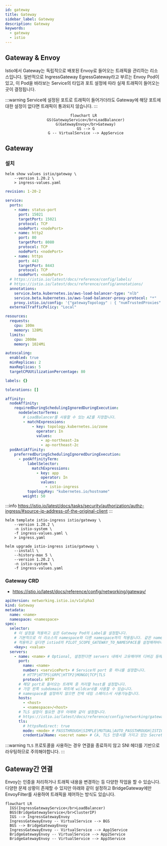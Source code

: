 ```yaml
---
id: gateway
title: Gateway
sidebar_label: Gateway
description: Gateway
keywords:
  - gateway
  - istio
---
```


## Gateway & Envoy

Istio에서 Gateway는 독립적으로 배포된 Envoy로 들어오는 트래픽을 관리하는 리소스입니다. 일반적으로 IngressGateway EgressGateway라고 부르는 Envoy Pod이 있고, 이 Pod을 바라보는 Service의 타입과 포트 설정에 따라 실재 트래픽이 들어오는 곳이 결정됩니다.

:::warning
Service에 설정된 포트로 트래픽이 들어가더라도 Gateway에 해당 포트에 대한 설정이 없다면 트래픽이 통과되지 않습니다.
:::

<center>

```mermaid
flowchart LR
  GS(GatewayService</br>LoadBalancer)
  G(GatewayEnvoy</br>Gateway)
  GS --> G
  G -- VirtualService --> AppService
```

</center>

## Gateway

### 설치

```shell
helm show values istio/gateway \
    --version 1.20.2 \
    > ingress-values.yaml
```

```yaml title="ingress-values.yaml"
revision: 1-20-2

service:
  ports:
    - name: status-port
      port: 15021
      targetPort: 15021
      protocol: TCP
      nodePort: <nodePort>
    - name: http2
      port: 80
      targetPort: 8080
      protocol: TCP
      nodePort: <nodePort>
    - name: https
      port: 443
      targetPort: 8443
      protocol: TCP
      nodePort: <nodePort>
  # https://istio.io/latest/docs/reference/config/labels/
  # https://istio.io/latest/docs/reference/config/annotations/
  annotations:
    service.beta.kubernetes.io/aws-load-balancer-type: "nlb"
    service.beta.kubernetes.io/aws-load-balancer-proxy-protocol: "*"
    proxy.istio.io/config: '{"gatewayTopology" : { "numTrustedProxies": 2 } }'
  externalTrafficPolicy: "Local"

resources:
  requests:
    cpu: 100m
    memory: 128Mi
  limits:
    cpu: 2000m
    memory: 1024Mi

autoscaling:
  enabled: true
  minReplicas: 2
  maxReplicas: 5
  targetCPUUtilizationPercentage: 80

labels: {}

tolerations: []

affinity:
  nodeAffinity:
    requiredDuringSchedulingIgnoredDuringExecution:
      nodeSelectorTerms:
        # LoadBalancer를 사용할 수 있는 AZ를 지정합니다.
        - matchExpressions:
            - key: topology.kubernetes.io/zone
              operator: In
              values:
                - ap-northeast-2a
                - ap-northeast-2c
  podAntiAffinity:
    preferredDuringSchedulingIgnoredDuringExecution:
      - podAffinityTerm:
          labelSelector:
            matchExpressions:
              - key: app
                operator: In
                values:
                  - istio-ingress
          topologyKey: "kubernetes.io/hostname"
        weight: 50
```

:::info
https://istio.io/latest/docs/tasks/security/authorization/authz-ingress/#source-ip-address-of-the-original-client
:::

```shell
helm template istio-ingress istio/gateway \
    --version 1.20.2 \
    -n istio-system \
    -f ingress-values.yaml \
    > ingress.yaml
```

```shell
helm upgrade istio-ingress istio/gateway \
    --install \
    --history-max 5 \
    --version 1.20.2 \
    -n istio-system \
    -f ingress-values.yaml
```

### Gateway CRD

- https://istio.io/latest/docs/reference/config/networking/gateway/

```yaml
apiVersion: networking.istio.io/v1alpha3
kind: Gateway
metadata:
  name: <name>
  namespace: <namespace>
spec:
  selector:
    # 이 설정을 적용하고 싶은 Gateway Pod의 Label을 설정합니다.
    # 기본적으로 이 리소스의 namespace와 다른 namespace까지 적용됩니다. 같은 namespace에만
    # 적용하고 싶다면 istiod의 PILOT_SCOPE_GATEWAY_TO_NAMESPACE를 설정해햐바니다.
    <key>: <value>
  servers:
    - name: <name> # Optional, 설정한다면 servers 내에서 고유해야며 디버깅 등에 사용됩니다.
      port:
        name: <name>
        number: <servicePort> # Service의 port 중 하나를 설정합니다.
        # HTTP|HTTPS|GRPC|HTTP2|MONGO|TCP|TLS
        protocol: HTTP
      # 해당 port로 들어오는 트래픽 중 처리할 host를 설정합니다.
      # 가장 왼쪽 subdomain 파트에 wildcard를 사용할 수 있습니다.
      # namespace를 설정하지 않으면 전체 네임 스페이스서 사용가능합니다.
      hosts:
        - <host>
        - <namespace>/<host>
      # TLS 설정이 필요한 경우 아래와 같이 설정합니다.
      # https://istio.io/latest/docs/reference/config/networking/gateway/#ServerTLSSettings
      tls:
        # httpsRedirect: true
        mode: <mode> # PASSTHROUGH|SIMPLE|MUTUAL|AUTO_PASSTHROUGH|ISTIO_MUTUAL
        credentialName: <secret name> # CA, TLS 인증서를 가지고 있는 Secret의 name
```

:::warning
`TLS` 프로토콜을 사용하는 경우 연결을 종료하지 않고 SNI 헤더를 기반으로 라우팅하므로 주의해야합니다.
:::

## Gateway간 연결

Envoy는 인증을 처리하거나 트래픽 내용을 변경하는 등 다양한 작업을 할 수 있습니다. 다양한 문제 상황이 존재할 수 있지만 아래와 같이 설정하고 BridgeGateway에만 EnvoyFilter를 사용하여 트래픽을 제어하는 방식도 있습니다.

```mermaid
flowchart LR
  IGS(IngressGatewayService</br>LoadBalancer)
  BGS(BridgeGatewayService</br>ClusterIP)
  IGS --> IngressGatewayEnvoy
  IngressGatewayEnvoy -- VirtualService --> BGS
  BGS --> BridgeGatewayEnvoy
  IngressGatewayEnvoy -- VirtualService --> App1Service
  BridgeGatewayEnvoy -- VirtualService --> App2Service
  BridgeGatewayEnvoy -- VirtualService --> App3Service
```
